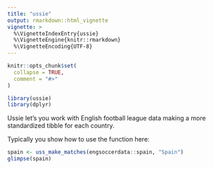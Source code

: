 ```yaml
---
title: "ussie"
output: rmarkdown::html_vignette
vignette: >
  %\VignetteIndexEntry{ussie}
  %\VignetteEngine{knitr::rmarkdown}
  %\VignetteEncoding{UTF-8}
---
```


```r
knitr::opts_chunk$set(
  collapse = TRUE,
  comment = "#>"
)
```

```r
library(ussie)
library(dplyr)
```

Ussie let's you work with English football league data making a more standardized tibble for each country.

Typically you show how to use the function here:
```r
spain <- uss_make_matches(engsoccerdata::spain, "Spain")
glimpse(spain)
```

